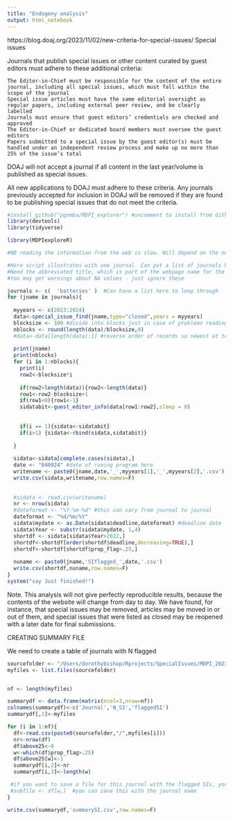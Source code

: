 ```yaml
---
title: "Endogeny analysis"
output: html_notebook
---
```

https://blog.doaj.org/2023/11/02/new-criteria-for-special-issues/
Special issues

Journals that publish special issues or other content curated by guest editors must adhere to these additional criteria:

    The Editor-in-Chief must be responsible for the content of the entire journal, including all special issues, which must fall within the scope of the journal
    Special issue articles must have the same editorial oversight as regular papers, including external peer review, and be clearly labelled
    Journals must ensure that guest editors’ credentials are checked and approved
    The Editor-in-Chief or dedicated board members must oversee the guest editors
    Papers submitted to a special issue by the guest editor(s) must be handled under an independent review process and make up no more than 25% of the issue’s total

DOAJ will not accept a journal if all content in the last year/volume is published as special issues.

All new applications to DOAJ must adhere to these criteria. Any journals previously accepted for inclusion in DOAJ will be removed if they are found to be publishing special issues that do not meet the criteria.




```r
#install_github("pgomba/MDPI_explorer") #uncomment to install from Github
library(devtools)
library(tidyverse)

library(MDPIexploreR)

```


```r
#NB reading the information from the web is slow. Will depend on the number of Special Issues.

#Here script illustrates with one journal. Can put a list of journals here.
#Need the abbreviated title, which is part of the webpage name for the journal
#You may get warnings about NA values - just ignore these

journals <- c(  'batteries' )  #Can have a list here to loop through
for (jname in journals){
  
  myyears <- c(2023:2024)
  data<-special_issue_find(jname,type="closed",years = myyears)
  blocksize <- 100 #divide into blocks just in case of problems reading; not really necessary
  nblocks <- round(length(data)/blocksize,0)
  #data<-data[length(data):1] #reverse order of records so newest at top
  
  print(jname)
  print(nblocks)
  for (i in 1:nblocks){
    print(i)
    row2<-blocksize*i
    
    if(row2>length(data)){row2<-length(data)}
    row1<-row2-blocksize+1
    if(row1<0){row1<-1}
    sidatabit<-guest_editor_info(data[row1:row2],sleep = 0)
    
    
    if(i == 1){sidata<-sidatabit}
    if(i>1) {sidata<-rbind(sidata,sidatabit)}
    
  }
  
  sidata<-sidata[complete.cases(sidata),]
  date <- "040924" #date of runing program here
  writename <- paste0(jname,date,'_',myyears[1],'_',myyears[2],'.csv')
  write.csv(sidata,writename,row.names=F)
  
  
  #sidata <- read.csv(writename)
  nr <- nrow(sidata)
  #dateformat <- "%Y-%m-%d" #this can vary from journal to journal
  dateformat <- "%d/%m/%Y"
  sidata$mydate <- as.Date(sidata$deadline,dateformat) #deadline date
  sidata$Year <- substr(sidata$mydate, 1,4)
  shortdf <- sidata[sidata$Year>2022,]
  shortdf<-shortdf[order(shortdf$deadline,decreasing=TRUE),]
  shortdf<-shortdf[shortdf$prop_flag>.25,]
  
  nuname <- paste0(jname,'SIflagged_',date,'.csv')
  write.csv(shortdf,nuname,row.names=F)
}
system("say Just finished!")


```
Note. This analysis will not give perfectly reproducible results, because the contents of the website will change from day to day.  We have found, for instance, that special issues may be removed, articles may be moved in or out of them, and special issues that were listed as closed may be reopened with a later date for final submissions.

CREATING SUMMARY FILE

We need to create a table of journals with N flagged 


```r
sourcefolder <- "/Users/dorothybishop/Rprojects/SpecialIssues/MDPI_2023_2024"
myfiles <- list.files(sourcefolder)


nf <- length(myfiles)

summarydf <- data.frame(matrix(ncol=3,nrow=nf))
colnames(summarydf)<-c('Journal','N_SI','flaggedSI')
summarydf[,1]<-myfiles

for (i in 1:nf){
  df<-read.csv(paste0(sourcefolder,"/",myfiles[i]))
  nr<-nrow(df)
  df$above25<-0
  w<-which(df$prop_flag>.25)
  df$above25[w]<-1
  summarydf[i,2]<-nr
  summarydf[i,3]<-length(w)

 #if you want to save a file for this journal with the flagged SIs, you can make a subfile and save it
 #subfile <- df[w,]  #you can save this with the journal name
}

write.csv(summarydf,'summarySI.csv',row.names=F)

```

